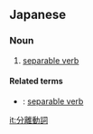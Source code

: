 ==Japanese==
{{ja-kanjitab|ぶん|り|どう|し|yomi=on}}

===Noun===
{{ja-noun|ぶんりどうし}}

# {{lb|ja|grammar|sort=ふんりどうし'}} [[separable verb]]

====Related terms====
* {{ja-r|離合詞|りごうし}}: [[separable verb]] {{qualifier|for Chinese grammar}}

[[it:分離動詞]]